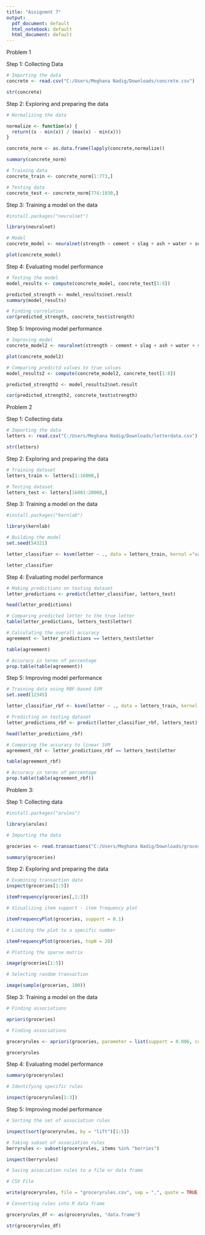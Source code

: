 ```yaml
---
title: "Assignmnt 7"
output:
  pdf_document: default
  html_notebook: default
  html_document: default
---
```


Problem 1

Step 1: Collecting Data
```r
# Importing the data
concrete <- read.csv("C:/Users/Meghana Nadig/Downloads/concrete.csv")

str(concrete)
```

Step 2: Exploring and preparing the data
```r
# Normalizing the data

normalize <- function(x) {
  return((x - min(x)) / (max(x) - min(x)))
}

concrete_norm <- as.data.frame(lapply(concrete,normalize))

summary(concrete_norm)
```

```r
# Training data
concrete_train <- concrete_norm[1:773,]

# Testing data
concrete_test <- concrete_norm[774:1030,]
```

Step 3: Training a model on the data

```r
#install.packages("neuralnet")

library(neuralnet)
```

```r
# Model
concrete_model <- neuralnet(strength ~ cement + slag + ash + water + superplastic + coarseagg + fineagg +age, data = concrete_train)

plot(concrete_model)
```

Step 4: Evaluating model performance

```r
# Testing the model
model_results <- compute(concrete_model, concrete_test[1:8])

predicted_strength <- model_results$net.result
summary(model_results)

# Finding correlation
cor(predicted_strength, concrete_test$strength)
```

Step 5: Improving model performance

```r
# Improving model
concrete_model2 <- neuralnet(strength ~ cement + slag + ash + water + superplastic + coarseagg + fineagg +age, data = concrete_train, hidden = 5)

plot(concrete_model2)
```
```r
# Comparing predictd values to true values
model_results2 <- compute(concrete_model2, concrete_test[1:8])

predicted_strength2 <- model_results2$net.result

cor(predicted_strength2, concrete_test$strength)

```


Problem 2

Step 1: Collecting data

```r
# Importing the data
letters <- read.csv("C:/Users/Meghana Nadig/Downloads/letterdata.csv")

str(letters)
```

Step 2: Exploring and preparing the data

```r
# Training dataset
letters_train <- letters[1:16000,]

# Testing dataset
letters_test <- letters[16001:20000,]
```

Step 3: Training a model on the data

```r
#install.packages("kernlab")

library(kernlab)
```

```r
# Building the model
set.seed(54321)

letter_classifier <- ksvm(letter ~ ., data = letters_train, kernal ="vanilladot")

letter_classifier
```

Step 4: Evaluating model performance

```r
# Making predictions on testing dataset
letter_predictions <- predict(letter_classifier, letters_test)

head(letter_predictions)
```

```r
# Comparing predicted letter to the true letter
table(letter_predictions, letters_test$letter)
```

```r
# Calculating the overall accuracy
agreement <- letter_predictions == letters_test$letter

table(agreement)
```

```r
# Accuracy in terms of percentage
prop.table(table(agreement))
```

Step 5: Improving model performance

```r
# Training data using RBF-based SVM
set.seed(12345)

letter_classifier_rbf <- ksvm(letter ~ ., data = letters_train, kernel = "rbfdot")

```

```r
# Predicting on testing dataset
letter_predictions_rbf <- predict(letter_classifier_rbf, letters_test)

head(letter_predictions_rbf)
```

```r
# Comparing the accuracy to linear SVM
agreement_rbf <- letter_predictions_rbf == letters_test$letter

table(agreement_rbf)
```

```r
# Accuracy in terms of percentage
prop.table(table(agreement_rbf))
```

Problem 3:

Step 1: Collecting data

```r
#install.packages("arules")

library(arules)
```


```r
# Importing the data

groceries <- read.transactions("C:/Users/Meghana Nadig/Downloads/groceries.csv", sep = ",")
```

```r
summary(groceries)
```

Step 2: Exploring and preparing the data
```r
# Examining transaction data
inspect(groceries[1:5])
```

```r
itemFrequency(groceries[,1:3])
```

```r
# Vizualizing item support - item frequency plot

itemFrequencyPlot(groceries, support = 0.1)
```

```r
# Limiting the plot to a specific number

itemFrequencyPlot(groceries, topN = 20)
```
```r
# Plotting the sparse matrix

image(groceries[1:5])
```

```r
# Selecting random transaction

image(sample(groceries, 100))
```

Step 3: Training a model on the data

```r
# Finding associations

apriori(groceries)
```

```r
# Finding associations

groceryrules <- apriori(groceries, parameter = list(support = 0.006, confidence = 0.25, minlen = 2))

groceryrules
```

Step 4: Evaluating model performance

```r
summary(groceryrules)
```

```r
# Identifying specific rules

inspect(groceryrules[1:3])
```

Step 5: Improving model performance

```r
# Sorting the set of association rules

inspect(sort(groceryrules, by = "lift")[1:5])
```

```r
# Taking subset of association rules
berryrules <- subset(groceryrules, items %in% "berries")

inspect(berryrules)
```

```r
# Saving association rules to a file or data frame

# CSV File

write(groceryrules, file = "groceryrules.csv", sep = ",", quote = TRUE, row.names = FALSE)
```


```r
# Converting rules into R data frame

groceryrules_df <- as(groceryrules, "data.frame")

str(groceryrules_df)
```


